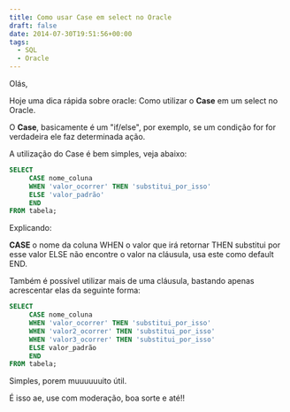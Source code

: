 ```yaml
---
title: Como usar Case em select no Oracle
draft: false
date: 2014-07-30T19:51:56+00:00
tags:
  - SQL
  - Oracle
---
```


Olás,

Hoje uma dica rápida sobre oracle: Como utilizar o **Case** em um select no Oracle.

O **Case**, basicamente é um "if/else", por exemplo, se um condição for for verdadeira ele faz determinada ação.

A utilização do Case é bem simples, veja abaixo:

```sql
SELECT
     CASE nome_coluna
     WHEN 'valor_ocorrer' THEN 'substitui_por_isso'
     ELSE 'valor_padrão'
     END
FROM tabela;
```

Explicando:

**CASE** o nome da coluna WHEN o valor que irá retornar THEN substitui por esse valor ELSE não encontre o valor na cláusula, usa este como default END.

Também é possível utilizar mais de uma cláusula, bastando apenas acrescentar elas da seguinte forma:

```sql
SELECT
     CASE nome_coluna
     WHEN 'valor_ocorrer' THEN 'substitui_por_isso'
     WHEN 'valor2_ocorrer' THEN 'substitui_por_isso'
     WHEN 'valor3_ocorrer' THEN 'substitui_por_isso'
     ELSE valor_padrão
     END
FROM tabela;
```

Simples, porem muuuuuuito útil.

É isso ae, use com moderação, boa sorte e até!!
